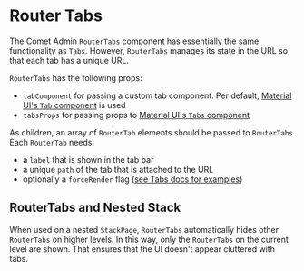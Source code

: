 

<Meta of={RouterTabsStories} />

# Router Tabs

The Comet Admin `RouterTabs` component has essentially the same functionality as `Tabs`.
However, `RouterTabs` manages its state in the URL so that each tab has a unique URL.

`RouterTabs` has the following props:

-   `tabComponent` for passing a custom tab component. Per default, [Material UI's `Tab` component](https://v4.mui.com/api/tab/) is used
-   `tabsProps` for passing props to [Material UI's `Tabs` component](https://v4.mui.com/api/tabs/)

As children, an array of `RouterTab` elements should be passed to `RouterTabs`.
Each `RouterTab` needs:

-   a `label` that is shown in the tab bar
-   a unique `path` of the tab that is attached to the URL
-   optionally a `forceRender` flag ([see Tabs docs for examples](?path=/docs/docs-components-tabs-tabs--docs#tabs-and-forcerender))

<Canvas of={RouterTabsStories.Basic} />

## RouterTabs and Nested Stack

When used on a nested `StackPage`, `RouterTabs` automatically hides other `RouterTabs` on higher levels.
In this way, only the `RouterTabs` on the current level are shown.
That ensures that the UI doesn't appear cluttered with tabs.

<Canvas of={RouterTabsStories.NestedStackSwitchWithRouterTabs} />
